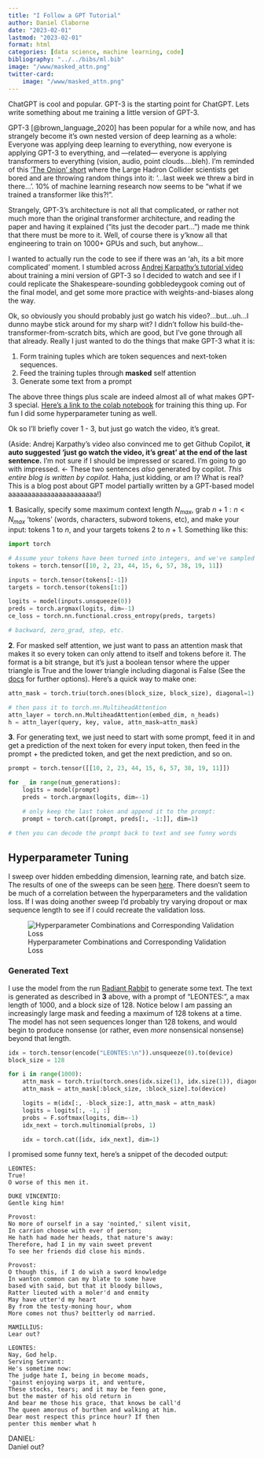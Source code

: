 ```yaml
---
title: "I Follow a GPT Tutorial"
author: Daniel Claborne
date: "2023-02-01"
lastmod: "2023-02-01"
format: html
categories: [data science, machine learning, code]
bibliography: "../../bibs/ml.bib"
image: "/www/masked_attn.png"
twitter-card:
    image: "/www/masked_attn.png"
---
```


ChatGPT is cool and popular.  GPT-3 is the starting point for ChatGPT.  Lets write something about me training a little version of GPT-3.

GPT-3 [@brown_language_2020] has been popular for a while now, and has strangely become it's own nested version of deep learning as a whole:  Everyone was applying deep learning to everything, now everyone is applying GPT-3 to everything, and &mdash;related&mdash; everyone is applying transformers to everything (vision, audio, point clouds....bleh).  I'm reminded of this ['The Onion' short](https://www.youtube.com/watch?v=atG3H3rTTsI) where the Large Hadron Collider scientists get bored and are throwing random things into it:  '...last week we threw a bird in there...'.  10% of machine learning research now seems to be "what if we trained a transformer like this?!". 

Strangely, GPT-3's architecture is not all that complicated, or rather not much more than the original transformer architecture, and reading the paper and having it explained ("its just the decoder part...") made me think that there must be more to it.  Well, of course there is y'know all that engineering to train on 1000+ GPUs and such, but anyhow...

I wanted to actually run the code to see if there was an 'ah, its a bit more complicated' moment.  I stumbled across [Andrej Karpathy's tutorial video](https://www.youtube.com/watch?v=kCc8FmEb1nY) about training a mini version of GPT-3 so I decided to watch and see if I could replicate the Shakespeare-sounding gobbledeygook coming out of the final model, and get some more practice with weights-and-biases along the way.

Ok, so obviously you should probably just go watch his video?...but...uh...I dunno maybe stick around for my sharp wit?  I didn't follow his build-the-transformer-from-scratch bits, which are good, but I've gone through all that already.  Really I just wanted to do the things that make GPT-3 what it is:

1. Form training tuples which are token sequences and next-token sequences.
2. Feed the training tuples through **masked** self attention
3. Generate some text from a prompt

The above three things plus scale are indeed almost all of what makes GPT-3 special.  [Here's a link to the colab notebook](https://colab.research.google.com/drive/1C8u8aSmuu_ih3KuSfGlYpuVDXzsztYkG?usp=sharing) for training this thing up.  For fun I did some hyperparameter tuning as well.

Ok so I'll briefly cover 1 - 3, but just go watch the video, it's great.

(Aside:  Andrej Karpathy's video also convinced me to get Github Copilot, **it auto suggested 'just go watch the video, it's great' at the end of the last sentence.**  I'm not sure if I should be impressed or scared.  I'm going to go with impressed. <- These two sentences *also* generated by copilot.  *This entire blog is written by copilot.*  Haha, just kidding, or am I?  What is real?  This is a blog post about GPT model partially written by a GPT-based model aaaaaaaaaaaaaaaaaaaaaaa!)

**1**\.  Basically, specify some maximum context length $N_{max}$, grab $n + 1: n < N_{max}$  'tokens' (words, characters, subword tokens, etc), and make your input:  tokens 1 to $n$, and your targets tokens 2 to $n + 1$.  Something like this:

```python
import torch

# Assume your tokens have been turned into integers, and we've sampled this sequence from the text
tokens = torch.tensor([10, 2, 23, 44, 15, 6, 57, 38, 19, 11])

inputs = torch.tensor(tokens[:-1])
targets = torch.tensor(tokens[1:])

logits = model(inputs.unsqueeze(0))
preds = torch.argmax(logits, dim=-1)
ce_loss = torch.nn.functional.cross_entropy(preds, targets)

# backward, zero_grad, step, etc.
```

**2**\. For masked self attention, we just want to pass an attention mask that makes it so every token can only attend to itself and tokens before it.  The format is a bit strange, but it's just a boolean tensor where the upper triangle is True and the lower triangle including diagonal is False (See the [docs](https://pytorch.org/docs/stable/generated/torch.nn.MultiheadAttention.html) for further options).  Here's a quick way to make one:

```python
attn_mask = torch.triu(torch.ones(block_size, block_size), diagonal=1).bool()

# then pass it to torch.nn.MultiheadAttention
attn_layer = torch.nn.MultiheadAttention(embed_dim, n_heads)
h = attn_layer(query, key, value, attn_mask=attn_mask)
```
**3**\. For generating text, we just need to start with some prompt, feed it in and get a prediction of the next token for every input token, then feed in the prompt + the predicted token, and get the next prediction, and so on.

```python
prompt = torch.tensor([[10, 2, 23, 44, 15, 6, 57, 38, 19, 11]])

for _ in range(num_generations):
    logits = model(prompt)
    preds = torch.argmax(logits, dim=-1)

    # only keep the last token and append it to the prompt:
    prompt = torch.cat([prompt, preds[:, -1:]], dim=1)

# then you can decode the prompt back to text and see funny words
```

## Hyperparameter Tuning

I sweep over hidden embedding dimension, learning rate, and batch size.  The results of one of the sweeps can be seen [here](https://wandb.ai/clabornd/minigpt/sweeps/9vc9n9sv?workspace=user-clabornd).  There doesn't seem to be much of a correlation between the hyperparameters and the validation loss.  If I was doing another sweep I'd probably try varying dropout or max sequence length to see if I could recreate the validation loss.

![Hyperparameter Combinations and Corresponding Validation Loss](/www/minigpt-sweep.png){#fig-hyperparams}

### Generated Text

I use the model from the run [Radiant Rabbit](https://wandb.ai/clabornd/minigpt/runs/auau8pj0?workspace=user-clabornd) to generate some text.  The text is generated as described in **3** above, with a prompt of "LEONTES:", a max length of 1000, and a block size of 128.  Notice below I am passing an increasingly large mask and feeding a maximum of 128 tokens at a time.  The model has not seen sequences longer than 128 tokens, and would begin to produce nonsense (or rather, even *more* nonsensical nonsense) beyond that length.

```python
idx = torch.tensor(encode("LEONTES:\n")).unsqueeze(0).to(device)
block_size = 128

for i in range(1000):
    attn_mask = torch.triu(torch.ones(idx.size(1), idx.size(1)), diagonal=1).bool()
    attn_mask = attn_mask[:block_size, :block_size].to(device)

    logits = m(idx[:, -block_size:], attn_mask = attn_mask)
    logits = logits[:, -1, :]
    probs = F.softmax(logits, dim=-1)
    idx_next = torch.multinomial(probs, 1)

    idx = torch.cat([idx, idx_next], dim=1)
```

I promised some funny text, here's a snippet of the decoded output:

```
LEONTES:
True!
O worse of this men it.

DUKE VINCENTIO:
Gentle king him!

Provost:
No more of ourself in a say 'nointed,' silent visit,
In carrion choose with ever of person;
He hath had made her heads, that nature's away:
Therefore, had I in my vain sweet prevent
To see her friends did close his minds.

Provost:
O though this, if I do wish a sword knowledge
In wanton common can my blate to some have
based with said, but that it bloody billows,
Ratter lieuted with a moler'd and enmity
May have utter'd my heart
By from the testy-moning hour, whom
More comes not thus? beitterly od married.

MAMILLIUS:
Lear out?

LEONTES:
Nay, God help.
Serving Servant:
He's sometime now:
The judge hate I, being in become moads,
'gainst enjoying warps it, and venture,
These stocks, tears; and it may be feen gone,
but the master of his old return in
And bear me those his grace, that knows be call'd
The queen amorous of burthen and walking at him.
Dear most respect this prince hour? If then
penter this member what h
```

DANIEL:  
Daniel out?

